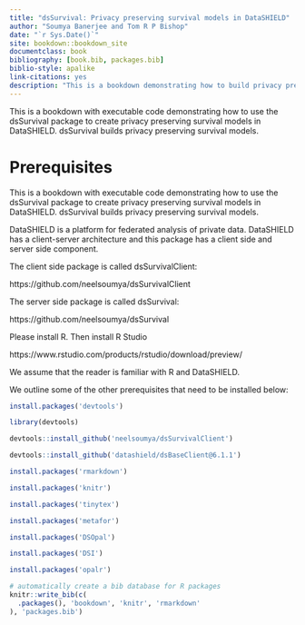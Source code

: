 ```yaml
--- 
title: "dsSurvival: Privacy preserving survival models in DataSHIELD"
author: "Soumya Banerjee and Tom R P Bishop"
date: "`r Sys.Date()`"
site: bookdown::bookdown_site
documentclass: book
bibliography: [book.bib, packages.bib]
biblio-style: apalike
link-citations: yes
description: "This is a bookdown demonstrating how to build privacy preserving survival models using dsSurvival in DataSHIELD. The output format for this example is bookdown::gitbook."
---
```


This is a bookdown with executable code demonstrating how to use the dsSurvival package to create privacy preserving survival models in DataSHIELD. dsSurvival builds privacy preserving survival models.



# Prerequisites

This is a bookdown with executable code demonstrating how to use the dsSurvival package to create privacy preserving survival models in DataSHIELD. dsSurvival builds privacy preserving survival models.

DataSHIELD is a platform for federated analysis of private data. DataSHIELD has a client-server architecture and this package has a client side and server side component.

The client side package is called dsSurvivalClient:

   https://github.com/neelsoumya/dsSurvivalClient

The server side package is called dsSurvival:

   https://github.com/neelsoumya/dsSurvival



Please install R. Then install R Studio 

   https://www.rstudio.com/products/rstudio/download/preview/



We assume that the reader is familiar with R and DataSHIELD.

We outline some of the other prerequisites that need to be installed below:


```r


install.packages('devtools')

library(devtools)

devtools::install_github('neelsoumya/dsSurvivalClient')

devtools::install_github('datashield/dsBaseClient@6.1.1')

install.packages('rmarkdown')

install.packages('knitr')

install.packages('tinytex')

install.packages('metafor')

install.packages('DSOpal')

install.packages('DSI')

install.packages('opalr')


```

<!-- Remember each Rmd file contains one and only one chapter, and a chapter is defined by the first-level heading `#`. -->

<!-- To compile this example to PDF, you need XeLaTeX. You are recommended to install TinyTeX (which includes XeLaTeX <https://yihui.org/tinytex/>. -->

```r
# automatically create a bib database for R packages
knitr::write_bib(c(
  .packages(), 'bookdown', 'knitr', 'rmarkdown'
), 'packages.bib')
```

